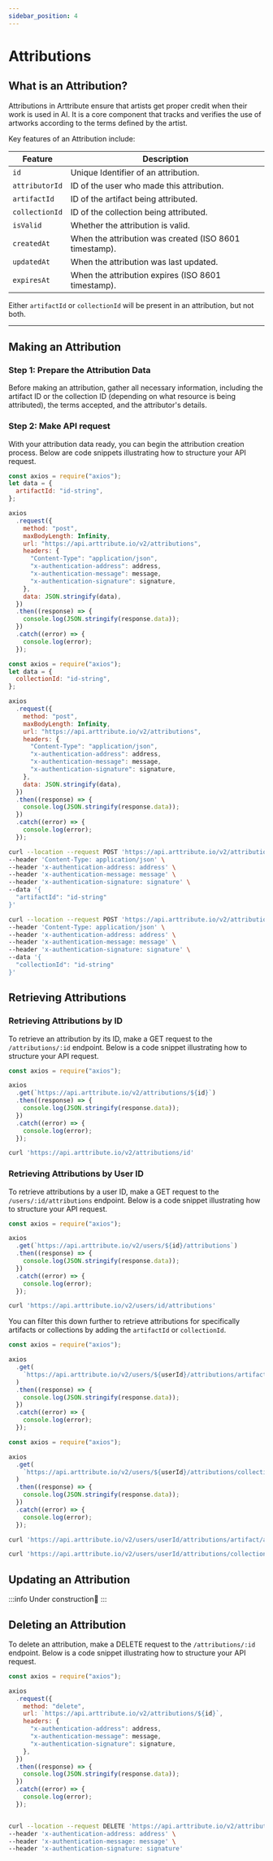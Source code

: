 ```yaml
---
sidebar_position: 4
---
```



# Attributions

## What is an Attribution?

Attributions in Arttribute ensure that artists get proper credit when their work is used in AI. It is a core component that tracks and verifies the use of artworks according to the terms defined by the artist.

Key features of an Attribution include:

<!-- Table of attribution attributes -->

| Feature        | Description                                            |
| -------------- | ------------------------------------------------------ |
| `id`           | Unique Identifier of an attribution.                   |
| `attributorId` | ID of the user who made this attribution.              |
| `artifactId`   | ID of the artifact being attributed.                   |
| `collectionId` | ID of the collection being attributed.                 |
| `isValid`      | Whether the attribution is valid.                      |
| `createdAt`    | When the attribution was created (ISO 8601 timestamp). |
| `updatedAt`    | When the attribution was last updated.                 |
| `expiresAt`    | When the attribution expires (ISO 8601 timestamp).     |

Either `artifactId` or `collectionId` will be present in an attribution, but not both.

<!-- Table ends -->

---

## Making an Attribution

### Step 1: Prepare the Attribution Data

Before making an attribution, gather all necessary information, including the artifact ID or the collection ID (depending on what resource is being attributed), the terms accepted, and the attributor's details.

### Step 2: Make API request

With your attribution data ready, you can begin the attribution creation process. Below are code snippets illustrating how to structure your API request.

<Tabs>

<TabItem value="nodejs" label="NodeJS">

```js title="Making a Node JS request with axios for artifact attribution"
const axios = require("axios");
let data = {
  artifactId: "id-string",
};

axios
  .request({
    method: "post",
    maxBodyLength: Infinity,
    url: "https://api.arttribute.io/v2/attributions",
    headers: {
      "Content-Type": "application/json",
      "x-authentication-address": address,
      "x-authentication-message": message,
      "x-authentication-signature": signature,
    },
    data: JSON.stringify(data),
  })
  .then((response) => {
    console.log(JSON.stringify(response.data));
  })
  .catch((error) => {
    console.log(error);
  });
```

```js title="Making a Node JS request with axios for collection attribution"
const axios = require("axios");
let data = {
  collectionId: "id-string",
};

axios
  .request({
    method: "post",
    maxBodyLength: Infinity,
    url: "https://api.arttribute.io/v2/attributions",
    headers: {
      "Content-Type": "application/json",
      "x-authentication-address": address,
      "x-authentication-message": message,
      "x-authentication-signature": signature,
    },
    data: JSON.stringify(data),
  })
  .then((response) => {
    console.log(JSON.stringify(response.data));
  })
  .catch((error) => {
    console.log(error);
  });
```

</TabItem>
<TabItem value="curl" label="cURL">

```bash title="Making a POST request with cURL for artifact attribution"
curl --location --request POST 'https://api.arttribute.io/v2/attributions' \
--header 'Content-Type: application/json' \
--header 'x-authentication-address: address' \
--header 'x-authentication-message: message' \
--header 'x-authentication-signature: signature' \
--data '{
  "artifactId": "id-string"
}'
```

```bash title="Making a POST request with cURL for collection attribution"
curl --location --request POST 'https://api.arttribute.io/v2/attributions' \
--header 'Content-Type: application/json' \
--header 'x-authentication-address: address' \
--header 'x-authentication-message: message' \
--header 'x-authentication-signature: signature' \
--data '{
  "collectionId": "id-string"
}'
```

</TabItem>
</Tabs>

## Retrieving Attributions

### Retrieving Attributions by ID

To retrieve an attribution by its ID, make a GET request to the `/attributions/:id` endpoint. Below is a code snippet illustrating how to structure your API request.

<Tabs>

<TabItem value="nodejs" label="NodeJS">

```js title="Making a Node JS request with axios"
const axios = require("axios");

axios
  .get(`https://api.arttribute.io/v2/attributions/${id}`)
  .then((response) => {
    console.log(JSON.stringify(response.data));
  })
  .catch((error) => {
    console.log(error);
  });
```

</TabItem>

<TabItem value="curl" label="cURL">

```bash title="Making a GET request with cURL"
curl 'https://api.arttribute.io/v2/attributions/id'
```

</TabItem>

</Tabs>

### Retrieving Attributions by User ID

To retrieve attributions by a user ID, make a GET request to the `/users/:id/attributions` endpoint. Below is a code snippet illustrating how to structure your API request.

<Tabs>

<TabItem value="nodejs" label="NodeJS">

```js title="Making a Node JS request with axios"
const axios = require("axios");

axios
  .get(`https://api.arttribute.io/v2/users/${id}/attributions`)
  .then((response) => {
    console.log(JSON.stringify(response.data));
  })
  .catch((error) => {
    console.log(error);
  });
```

</TabItem>

<TabItem value="curl" label="cURL">

```bash title="Making a GET request with cURL"
curl 'https://api.arttribute.io/v2/users/id/attributions'
```

</TabItem>

</Tabs>

You can filter this down further to retrieve attributions for specifically artifacts or collections by adding the `artifactId` or `collectionId`.

<Tabs>

<TabItem value="nodejs" label="NodeJS">

```js title="Making a Node JS request with axios to get attributions for a specific artifact by a user"
const axios = require("axios");

axios
  .get(
    `https://api.arttribute.io/v2/users/${userId}/attributions/artifact/${artifactId}`
  )
  .then((response) => {
    console.log(JSON.stringify(response.data));
  })
  .catch((error) => {
    console.log(error);
  });
```

```js title="Making a Node JS request with axios to get attributions for a specific collection by a user"
const axios = require("axios");

axios
  .get(
    `https://api.arttribute.io/v2/users/${userId}/attributions/collection/${collectionId}`
  )
  .then((response) => {
    console.log(JSON.stringify(response.data));
  })
  .catch((error) => {
    console.log(error);
  });
```

</TabItem>

<TabItem value="curl" label="cURL">

```bash title="Making a GET request with cURL to get attributions for a specific artifact by a user"
curl 'https://api.arttribute.io/v2/users/userId/attributions/artifact/artifactId'
```

```bash title="Making a GET request with cURL to get attributions for a specific collection by a user"
curl 'https://api.arttribute.io/v2/users/userId/attributions/collection/collectionId'
```

</TabItem>

</Tabs>

## Updating an Attribution

:::info
Under construction🚧
:::

## Deleting an Attribution

To delete an attribution, make a DELETE request to the `/attributions/:id` endpoint. Below is a code snippet illustrating how to structure your API request.

<Tabs>

<TabItem value="nodejs" label="NodeJS">

```js title="Making a Node JS request with axios"
const axios = require("axios");

axios
  .request({
    method: "delete",
    url: `https://api.arttribute.io/v2/attributions/${id}`,
    headers: {
      "x-authentication-address": address,
      "x-authentication-message": message,
      "x-authentication-signature": signature,
    },
  })
  .then((response) => {
    console.log(JSON.stringify(response.data));
  })
  .catch((error) => {
    console.log(error);
  });
```

</TabItem>

<TabItem value="curl" label="cURL">

```bash title="Making a DELETE request with cURL"

curl --location --request DELETE 'https://api.arttribute.io/v2/attributions/id' \
--header 'x-authentication-address: address' \
--header 'x-authentication-message: message' \
--header 'x-authentication-signature: signature'
```

</TabItem>

</Tabs>
